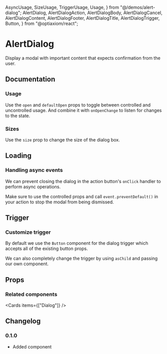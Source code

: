   AsyncUsage,
  SizeUsage,
  TriggerUsage,
  Usage,
} from "@/demos/alert-dialog";
  AlertDialog,
  AlertDialogAction,
  AlertDialogBody,
  AlertDialogCancel,
  AlertDialogContent,
  AlertDialogFooter,
  AlertDialogTitle,
  AlertDialogTrigger,
  Button,
} from "@optiaxiom/react";

# AlertDialog

Display a modal with important content that expects confirmation from the user.

## Documentation

### Usage

Use the `open` and `defaultOpen` props to toggle between controlled and uncontrolled usage. And combine it with `onOpenChange` to listen for changes to the state.

<Demo component={Usage} />

### Sizes

Use the `size` prop to change the size of the dialog box.

<Demo component={SizeUsage} meta="/size={size}/" />

## Loading

### Handling async events

We can prevent closing the dialog in the action button's `onClick` handler to perform async operations.

Make sure to use the controlled props and call `event.preventDefault()` in your action to stop the modal from being dismissed.

<Demo component={AsyncUsage} />

## Trigger

### Customize trigger

By default we use the `Button` component for the dialog trigger which accepts all of the existing button props.

We can also completely change the trigger by using `asChild` and passing our own component.

<Demo component={TriggerUsage} />

## Props

<PropsTable component={AlertDialog} />

<PropsTable component={AlertDialogTrigger} base={Button} />

<PropsTable component={AlertDialogContent} />

<PropsTable component={AlertDialogTitle} />

<PropsTable component={AlertDialogBody} />

<PropsTable component={AlertDialogFooter} />

<PropsTable component={AlertDialogCancel} base={Button} />

<PropsTable component={AlertDialogAction} base={Button} />

### Related components

<Cards items={["Dialog"]} />

## Changelog

### 0.1.0

- Added component
